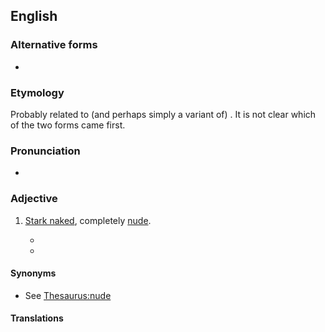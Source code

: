 {{also|butt naked}}
==English==

===Alternative forms===
* {{alt|en|butt naked}}

===Etymology===
Probably related to (and perhaps simply a variant of) {{m|en|buck naked}}. It is not clear which of the two forms came first.

===Pronunciation===
* {{audio|en|en-au-butt-naked.ogg|Audio (AU)}}

===Adjective===
{{en-adj|-}}

# {{lb|en|North America|informal}} [[stark naked|Stark naked]], completely [[nude]].
#* {{quote-book|en|author=John Peel|title=The Outer Limits: The Vanished|location=New York|publisher=Tor Kids|year=1998|isbn=0812575644|page=8|passage=They could hardly have all marched off '''butt-naked'''.}}
#* {{quote-book|en|author=Chris Kovach|chapter=11|title=Alcoholics Synonymous|year=2008|isbn=0557012686|passage=He cannot picture life without alcohol, drugs or '''butt-naked''' rooftop escapades.}}

====Synonyms====
* See [[Thesaurus:nude]]

====Translations====
{{trans-see|stark naked}}